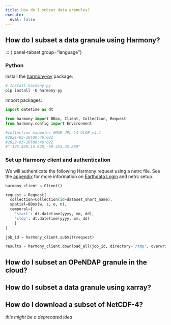 ```yaml
---
title: How do I subset data granules?
execute:
  eval: false
---
```


## How do I subset a data granule using Harmony?

::: {.panel-tabset group="language"}

### Python

Install the [harmony-py]("https://github.com/nasa/harmony-py") package:

```python
# Install harmony-py
pip install -U harmony-py
```

Import packages: 

```python
import datetime as dt

from harmony import BBox, Client, Collection, Request
from harmony.config import Environment

#collection example: #MUR-JPL-L4-GLOB-v4.1 
#2021-03-10T00:46:02Z 
#2022-03-10T00:46:02Z 
#"-125.469,15.820,-99.453,35.859" 
```

### Set up Harmony client and authentication

We will authenticate the following Harmony request using a netrc file. See the [appendix]("https://nasa-openscapes.github.io/earthdata-cloud-cookbook/appendix/authentication.html") for more information on [Earthdata Login]("https://urs.earthdata.nasa.gov/") and netrc setup.

```python
harmony_client = Client()

request = Request(
  collection=Collection(id=dataset_short_name),
  spatial=BBox(w, s, e, n),
  temporal={
    'start': dt.datetime(yyyy, mm, dd),
    'stop': dt.datetime(yyyy, mm, dd)
    }
)

job_id = harmony_client.submit(request)

results = harmony_client.download_all(job_id, directory='/tmp', overwrite=True)

```

## How do I subset an OPeNDAP granule in the cloud?


## How do I subset a data granule using xarray?


## How do I download a subset of NetCDF-4?
*this might be a deprecated idea*
